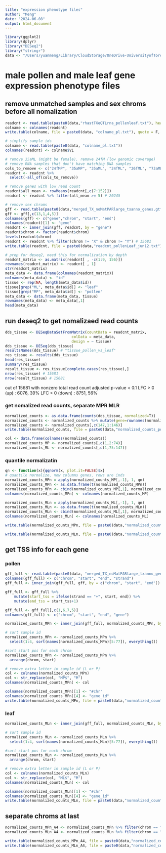```yaml
---
title: "expression phenotype files"
author: "Meng"
date: "2024-06-08"
output: html_document
---
```


```r
library(ggplot2)
library(dplyr)
library("DESeq2")
library("stringr")
data <- "/Users/yuanmeng/Library/CloudStorage/OneDrive-UniversityofToronto/Manuscripts/rumex_eqtl/"
```

# male pollen and male leaf gene expression phenotype files

## remove unmatched samples and sex chroms before all nomalization
```r
readcnt <- read.table(paste0(data,"rhastTXeQTLrna_pollenleaf.txt"), header = T)
colname <- colnames(readcnt)
write.table(colname, file = paste0(data, "colname_pl.txt"), quote = F, row.names = F)

# simplify sample ids
colname <- read.table(paste0(data, "colname_pl.txt"))
colnames(readcnt) <- colname$V1

# remove 35aML (might be female), remove 24fM (low genomic coverage)
# remove RNA samples that don't have matching DNA samples
cols_to_remove <- c("24fMP", "35aMP", "35aML", "24fML", "26fML", "73aML")
readcnt <- readcnt %>%
  select(-all_of(cols_to_remove))	  

# remove genes with low read count 
readcnt$all_mean <- rowMeans(readcnt[,c(7:152)])
readcnt <- readcnt %>% filter(all_mean >= 5) # 20245

# remove sex chroms
gff <- read.table(paste0(data,"merged_TX_noMatPARlarge_txanno_genes.gtf"))
gff <- gff[,c(13,1,4,5)]
colnames(gff) <- c("gene","chrom", "start", "end")
colnames(readcnt)[1] <- "gene"
readcnt <- inner_join(gff, readcnt, by = "gene")
readcnt$chrom <- factor(readcnt$chrom)
levels(readcnt$chrom)
readcnt <- readcnt %>% filter(chrom != "X" & chrom != "Y") # 15681
write.table(readcnt, file = paste0(data,"readcnt_pollenLeaf_jun12.txt"), row.names = FALSE)

# prep for deseq2, need this for normalization by depth
readcnt_matrix <- as.matrix(readcnt[ , -c(1:9, 156)]) 
rownames(readcnt_matrix) <- readcnt[ , 1]
str(readcnt_matrix)
meta_data <- data.frame(colnames(readcnt_matrix))
colnames(meta_data) <- "id"
tissue <- rep(NA, length(meta_data$id))
tissue[grep("ML", meta_data$id)] <- "leaf"
tissue[grep("MP", meta_data$id)] <- "pollen"
meta_data <- data.frame(meta_data, tissue)
rownames(meta_data) <- meta_data[,1]
head(meta_data)
```

## run deseq2 to get nomalizaed read counts
```r
dds_tissue <- DESeqDataSetFromMatrix(countData = readcnt_matrix, 
                              colData = meta_data,
                              design = ~ tissue)
dds_tissue <- DESeq(dds_tissue)
resultsNames(dds_tissue) # "tissue_pollen_vs_leaf"
res_tissue <- results(dds_tissue)
head(res_tissue)
summary(res_tissue)
result_tissue <- res_tissue[complete.cases(res_tissue),]
nrow(res_tissue) # 15681
nrow(result_tissue) # 15681
```
out of 15681 with nonzero total read count
adjusted p-value < 0.1
LFC > 0 (up)       : 6076, 39%
LFC < 0 (down)     : 8751, 56%

### get nomalized read counts, separate MPR MLR 
```r
normalized_counts <- as.data.frame(counts(dds_tissue, normalized=T))
normalized_counts <- normalized_counts %>% mutate(gene=rownames(normalized_counts)) 
normalized_counts <- normalized_counts[,c(147,1:146)]
write.table(normalized_counts, file = paste0(data,"normalized_counts_pollenLeaf_jun12.txt"), row.names = FALSE)

col <- data.frame(colnames(normalized_counts))
normalized_counts_MP <- normalized_counts[,c(1,2:74)]
normalized_counts_ML <- normalized_counts[,c(1,75:147)]
```

### quantile normalizatin
```r
qn <- function(x){qqnorm(x, plot.it=FALSE)$x}
# quantile normalize, now columns genes, rows are inds
normalized_counts_MPn = apply(normalized_counts_MP[,-1], 1, qn)
normalized_counts_MPn <- as.data.frame(t(normalized_counts_MPn))
normalized_counts_MPn <- cbind(normalized_counts_MP[,1], normalized_counts_MPn)
colnames(normalized_counts_MPn) <- colnames(normalized_counts_MP)

normalized_counts_MLn = apply(normalized_counts_ML[,-1], 1, qn)
normalized_counts_MLn <- as.data.frame(t(normalized_counts_MLn))
normalized_counts_MLn <- cbind(normalized_counts_ML[,1], normalized_counts_MLn)
colnames(normalized_counts_MLn) <- colnames(normalized_counts_ML)

write.table(normalized_counts_MPn, file = paste0(data,"normalized_counts_MPn.txt"), row.names = FALSE, quote = F)

write.table(normalized_counts_MLn, file = paste0(data,"normalized_counts_MLn.txt"), row.names = FALSE, quote = F)
```



## get TSS info for each gene
### pollen
```r
gff_full <- read.table(paste0(data, "merged_TX_noMatPARlarge_txanno_gene_full.bed"))
colnames(gff_full) <- c("chrom", "start", "end", "strand")
gff_full <- inner_join(gff_full, gff, by = c("chrom", "start", "end"))

gff_full <- gff_full %>%
    mutate(start_tss = ifelse(strand == "+", start, end)) %>%
    mutate(end_tss = start_tss+1) 

gff_full <- gff_full[,c(1,6,7,5)]
colnames(gff_full) <- c("chrom", "start", "end", "gene")

normalized_counts_MPn <- inner_join(gff_full, normalized_counts_MPn, by = "gene")

# sort sample id
normalized_counts_MPn <- normalized_counts_MPn %>%
  select(1:4, sort(names(normalized_counts_MPn)[5:77]), everything())

#sort start pos for each chrom
normalized_counts_MPn <- normalized_counts_MPn %>%
  arrange(chrom, start) 

# remove extra letter in sample id (L or P)
col <- colnames(normalized_counts_MPn)
col <- str_replace(col, "MP$", "M")
colnames(normalized_counts_MPn) <- col

colnames(normalized_counts_MPn)[1] <- "#chr"
colnames(normalized_counts_MPn)[4] <- "gene_id"
write.table(normalized_counts_MPn, file = paste0(data,"normalized_counts_MPn.bed"), row.names = FALSE, quote = F, sep = "\t")
```

### leaf
```r
normalized_counts_MLn <- inner_join(gff_full, normalized_counts_MLn, by = "gene")

# sort sample id
normalized_counts_MLn <- normalized_counts_MLn %>%
  select(1:4, sort(names(normalized_counts_MLn)[5:77]), everything())

#sort start pos for each chrom
normalized_counts_MLn <- normalized_counts_MLn %>%
  arrange(chrom, start) 

# remove extra letter in sample id (L or P)
col <- colnames(normalized_counts_MLn)
col <- str_replace(col, "ML$", "M")
colnames(normalized_counts_MLn) <- col

colnames(normalized_counts_MLn)[1] <- "#chr"
colnames(normalized_counts_MLn)[4] <- "gene_id"
write.table(normalized_counts_MLn, file = paste0(data,"normalized_counts_MLn.bed"), row.names = FALSE, quote = F, sep = "\t")
```


## separate chroms at last
```r
normalized_counts_MPn_A4 <- normalized_counts_MPn %>% filter(chrom == "A4") 
normalized_counts_MLn_A4 <- normalized_counts_MLn %>% filter(chrom == "A4")

write.table(normalized_counts_MPn_A4, file = paste0(data,"normalized_counts_MPn_A4.txt"), row.names = FALSE, quote = F)
write.table(normalized_counts_MLn_A4, file = paste0(data,"normalized_counts_MLn_A4.txt"), row.names = FALSE, quote = F)

```




